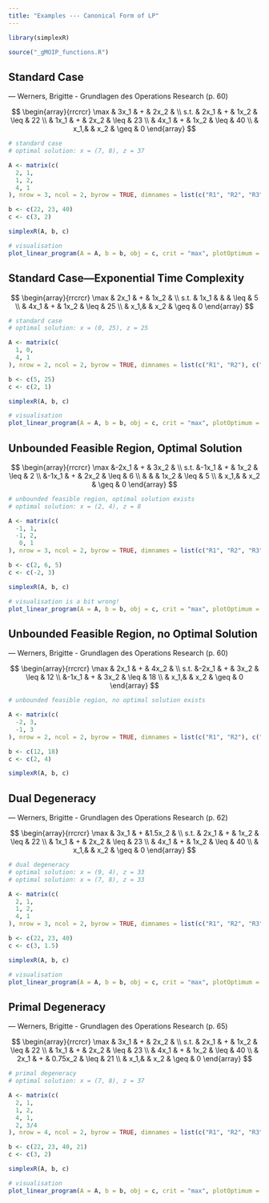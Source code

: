 ```yaml
---
title: "Examples --- Canonical Form of LP"
---
```


```r

library(simplexR)

```

```r

source("_gMOIP_functions.R")

```


## Standard Case

--- Werners, Brigitte - Grundlagen des Operations Research (p. 60)

$$
\begin{array}{rrcrcr}
\max  & 3x_1 & + & 2x_2 & \\
s.t.  & 2x_1 & + & 1x_2 & \leq & 22 \\
      & 1x_1 & + & 2x_2 & \leq & 23 \\
      & 4x_1 & + & 1x_2 & \leq & 40 \\
      &  x_1,&  &  x_2 & \geq & 0
\end{array}
$$

```r

# standard case
# optimal solution: x = (7, 8), z = 37

A <- matrix(c(
  2, 1,
  1, 2,
  4, 1
), nrow = 3, ncol = 2, byrow = TRUE, dimnames = list(c("R1", "R2", "R3"), c("x1", "x2")))

b <- c(22, 23, 40)
c <- c(3, 2)

simplexR(A, b, c)

```

```r

# visualisation
plot_linear_program(A = A, b = b, obj = c, crit = "max", plotOptimum = TRUE, labels = "coord")

```


## Standard Case---Exponential Time Complexity

$$
\begin{array}{rrcrcr}
\max  & 2x_1 & + & 1x_2 & \\
s.t.  & 1x_1 &   &      & \leq &  5 \\
      & 4x_1 & + & 1x_2 & \leq & 25 \\
      &  x_1,&   &  x_2 & \geq & 0
\end{array}
$$

```r

# standard case
# optimal solution: x = (0, 25), z = 25

A <- matrix(c(
  1, 0,
  4, 1
), nrow = 2, ncol = 2, byrow = TRUE, dimnames = list(c("R1", "R2"), c("x1", "x2")))

b <- c(5, 25)
c <- c(2, 1)

simplexR(A, b, c)

```

```r

# visualisation
plot_linear_program(A = A, b = b, obj = c, crit = "max", plotOptimum = TRUE, labels = "coord")

```

## Unbounded Feasible Region, Optimal Solution

$$
\begin{array}{rrcrcr}
\max  &-2x_1 & + & 3x_2 & \\
s.t.  &-1x_1 & + & 1x_2 & \leq & 2 \\
      &-1x_1 & + & 2x_2 & \leq & 6 \\
      &      &   & 1x_2 & \leq & 5 \\
      &  x_1,&  &  x_2 & \geq & 0
\end{array}
$$

```r

# unbounded feasible region, optimal solution exists
# optimal solution: x = (2, 4), z = 8

A <- matrix(c(
  -1, 1,
  -1, 2,
   0, 1
), nrow = 3, ncol = 2, byrow = TRUE, dimnames = list(c("R1", "R2", "R3"), c("x1", "x2")))

b <- c(2, 6, 5)
c <- c(-2, 3)

simplexR(A, b, c)

```

```r

# visualisation is a bit wrong!
plot_linear_program(A = A, b = b, obj = c, crit = "max", plotOptimum = TRUE, labels = "coord")

```

## Unbounded Feasible Region, no Optimal Solution

--- Werners, Brigitte - Grundlagen des Operations Research (p. 60)

$$
\begin{array}{rrcrcr}
\max  & 2x_1 & + & 4x_2 & \\
s.t.  &-2x_1 & + & 3x_2 & \leq & 12 \\
      &-1x_1 & + & 3x_2 & \leq & 18 \\
      &  x_1,&  &  x_2 & \geq & 0
\end{array}
$$

```r

# unbounded feasible region, no optimal solution exists

A <- matrix(c(
  -2, 3,
  -1, 3
), nrow = 2, ncol = 2, byrow = TRUE, dimnames = list(c("R1", "R2"), c("x1", "x2")))

b <- c(12, 18)
c <- c(2, 4)

simplexR(A, b, c)

```

## Dual Degeneracy

--- Werners, Brigitte - Grundlagen des Operations Research (p. 62)

$$
\begin{array}{rrcrcr}
\max  & 3x_1 & + &1.5x_2 & \\
s.t.  & 2x_1 & + & 1x_2 & \leq & 22 \\
      & 1x_1 & + & 2x_2 & \leq & 23 \\
      & 4x_1 & + & 1x_2 & \leq & 40 \\
      &  x_1,&  &  x_2 & \geq & 0
\end{array}
$$

```r

# dual degeneracy
# optimal solution: x = (9, 4), z = 33
# optimal solution: x = (7, 8), z = 33

A <- matrix(c(
  2, 1,
  1, 2,
  4, 1
), nrow = 3, ncol = 2, byrow = TRUE, dimnames = list(c("R1", "R2", "R3"), c("x1", "x2")))

b <- c(22, 23, 40)
c <- c(3, 1.5)

simplexR(A, b, c)

```

```r

# visualisation
plot_linear_program(A = A, b = b, obj = c, crit = "max", plotOptimum = TRUE, labels = "coord")

```

## Primal Degeneracy

--- Werners, Brigitte - Grundlagen des Operations Research (p. 65)

$$
\begin{array}{rrcrcr}
\max  & 3x_1 & + & 2x_2 & \\
s.t.  & 2x_1 & + & 1x_2 & \leq & 22 \\
      & 1x_1 & + & 2x_2 & \leq & 23 \\
      & 4x_1 & + & 1x_2 & \leq & 40 \\
      & 2x_1 & + & 0.75x_2 & \leq & 21 \\
      &  x_1,&  &  x_2 & \geq & 0
\end{array}
$$

```r

# primal degeneracy
# optimal solution: x = (7, 8), z = 37

A <- matrix(c(
  2, 1,
  1, 2,
  4, 1,
  2, 3/4
), nrow = 4, ncol = 2, byrow = TRUE, dimnames = list(c("R1", "R2", "R3", "R4"), c("x1", "x2")))

b <- c(22, 23, 40, 21)
c <- c(3, 2)

simplexR(A, b, c)

```

```r

# visualisation
plot_linear_program(A = A, b = b, obj = c, crit = "max", plotOptimum = TRUE, labels = "coord")

```
